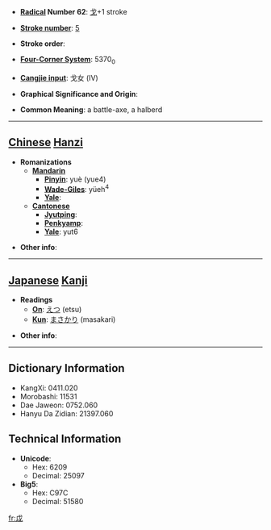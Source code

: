 * '''[[Wiktionary:Chinese radical index| Radical]] Number 62''': [[Wiktionary:Chinese radical index 戈|戈]]+1 stroke

* '''[[Wiktionary:Chinese total strokes index|Stroke number]]''': [[Wiktionary:Chinese total strokes index 5|5]]

* '''Stroke order''': 

* '''[[Wiktionary:Chinese four corner index|Four-Corner System]]''': 5370<sub>0</sub>

* '''[[Wiktionary:Chinese Cangjie index|Cangjie input]]''': 戈女 (IV)

* '''Graphical Significance and Origin''': 

* '''Common Meaning''': a battle-axe, a halberd

----

== [[Chinese]] [[Hanzi]] ==

* '''Romanizations'''
** '''[[Mandarin]]'''
*** '''[[Pinyin]]''': yuè (yue4)
*** '''[[Wade-Giles]]''': yüeh<sup>4</sup>
*** '''[[Yale]]''': 
** '''[[Cantonese]]'''
*** '''[[Jyutping]]''':
*** '''[[Penkyamp]]''': 
*** '''[[Yale]]''': yut6

* '''Other info''': 

----

== [[Japanese]] [[Kanji]] ==

* '''Readings'''
** '''[[On]]''': [[えつ]] (etsu)
** '''[[Kun]]''': [[まさかり]] (masakari)

* '''Other info''':  

----

== Dictionary Information ==

* KangXi: 0411.020
* Morobashi: 11531
* Dae Jaweon: 0752.060
* Hanyu Da Zidian: 21397.060

== Technical Information ==

* '''Unicode''':
** Hex: 6209
** Decimal: 25097
* '''Big5''':
** Hex: C97C
** Decimal: 51580

[[fr:戉]]